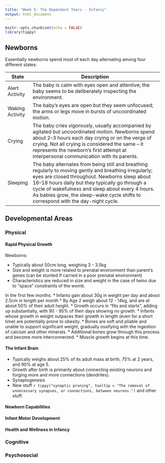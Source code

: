 ```yaml
---
title: "Week 5: The Dependant Years - Infancy"
output: html_document
---
```


```r
knitr::opts_chunk$set(echo = FALSE)
library(tippy)
```

## Newborns

Essentially newborns spend most of each day alternating among four different states:

| State           | Description                                                                                                                                                                                                                                                                                                                                         |
|-----------------|-----------------------------------------------------------------------------------------------------------------------------------------------------------------------------------------------------------------------------------------------------------------------------------------------------------------------------------------------------|
| Alert Activity  | The baby is calm with eyes open and attentive; the baby seems to be deliberately inspecting the environment.                                                                                                                                                                                                                                        |
| Waking Activity | The baby’s eyes are open but they seem unfocused; the arms or legs move in bursts of uncoordinated motion.                                                                                                                                                                                                                                          |
| Crying          | The baby cries vigorously, usually accompanied by agitated but uncoordinated motion. Newborns spend about 2–3 hours each day crying or on the verge of crying. Not all crying is considered the same – it represents the newborn’s first attempt at interpersonal communication with its parents.                                                   |
| Sleeping        | The baby alternates from being still and breathing regularly to moving gently and breathing irregularly; eyes are closed throughout. Newborns sleep about 16–18 hours daily but they typically go through a cycle of wakefulness and sleep about every 4 hours. As babies grow, the sleep-wake cycle shifts to correspond with the day-night cycle. |

## Developmental Areas {.tabset}

### Physical

#### Rapid Physical Growth

Newborns:

* Typically about 50cm long, weighing 3 - 3.5kg
* Size and weight is more related to prenatal environment than parent's genes (can be stunted if carried in a poor prenatal environment)
* Characteristics are reduced in size and weight in the case of twins due to "space" constraints of the womb.

In the first few months:
* Infants gain about 30g in weight per day and about 2.5cm in length per month
* By Age 2 weigh about 12 - 14kg, and are at about 50% of their adult height.
* Growth occurs in "fits and starts", adding up substantially, with 90 - 95% of their days showing no growth.
* Infants whose growth in weight outpaces their growth in length (even for a short time) are potentially prone to obesity.
* Bones are soft and pliable and unable to support significant weight, gradually ossifying with the ingestion of calcium and other minerals.
* Additional bones grow through this process and become more interconnected.
* Muscle growth begins at this time.

#### The Infant Brain

* Typically weighs about 25% of its adult mass at birth, 75% at 2 years, and 90% at age 5.
* Growth after birth is primarily about connecting existing neurons and forging more and more connections (dendrites).
* Synaptogenesis
* New stuff `r tippy("synaptic pruning", tooltip = "The removal of unnecessary synapses, or connections, between neurons.")` and other stuff.


#### Newborn Capabilities


#### Infant Motor Development


#### Health and Wellness in Infancy

### Cognitive

### Psychosocial

## {-}